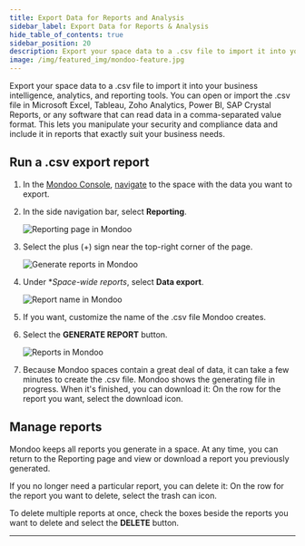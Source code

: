 ```yaml
---
title: Export Data for Reports and Analysis
sidebar_label: Export Data for Reports & Analysis
hide_table_of_contents: true
sidebar_position: 20
description: Export your space data to a .csv file to import it into your business intelligence, analytics, and reporting tools. You can open the .csv file in Microsoft Excel, Tableau, Zoho Analytics, PowerBI, SAP Crystal Reports, or any software that can read data in a comma-separated value format. This lets you manipulate your security and compliance data and include it in reports that exactly suit your business needs.
image: /img/featured_img/mondoo-feature.jpg
---
```


Export your space data to a .csv file to import it into your business intelligence, analytics, and reporting tools. You can open or import the .csv file in Microsoft Excel, Tableau, Zoho Analytics, Power BI, SAP Crystal Reports, or any software that can read data in a comma-separated value format. This lets you manipulate your security and compliance data and include it in reports that exactly suit your business needs.

## Run a .csv export report

1. In the [Mondoo Console](https://console.mondoo.com), [navigate](/platform/start/navigate) to the space with the data you want to export.

2. In the side navigation bar, select **Reporting**.

   ![Reporting page in Mondoo](/img/platform/reporting/add-report.png)

3. Select the plus (+) sign near the top-right corner of the page.

   ![Generate reports in Mondoo](/img/platform/reporting/generate-reports.png)

4. Under **Space-wide reports*, select **Data export**.

   ![Report name in Mondoo](/img/platform/reporting/report-name.png)

5. If you want, customize the name of the .csv file Mondoo creates.

6. Select the **GENERATE REPORT** button.

   ![Reports in Mondoo](/img/platform/reporting/reports-list.png)

7. Because Mondoo spaces contain a great deal of data, it can take a few minutes to create the .csv file. Mondoo shows the generating file in progress. When it's finished, you can download it: On the row for the report you want, select the download icon.

## Manage reports

Mondoo keeps all reports you generate in a space. At any time, you can return to the Reporting page and view or download a report you previously generated.

If you no longer need a particular report, you can delete it: On the row for the report you want to delete, select the trash can icon.

To delete multiple reports at once, check the boxes beside the reports you want to delete and  select the **DELETE** button.

---
